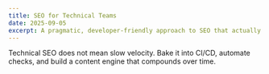 ```yaml
---
title: SEO for Technical Teams
date: 2025-09-05
excerpt: A pragmatic, developer‑friendly approach to SEO that actually ships.
---
```


Technical SEO does not mean slow velocity. Bake it into CI/CD, automate checks, and build a content engine that compounds over time.
